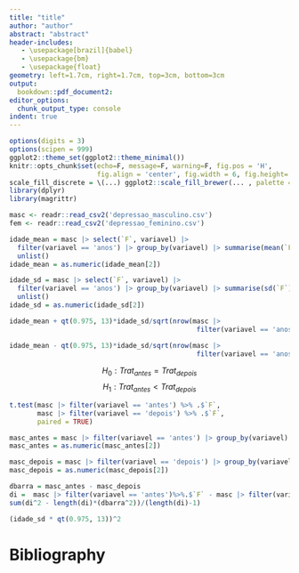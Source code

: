 ```yaml
---
title: "title"
author: "author"
abstract: "abstract"
header-includes:
   - \usepackage[brazil]{babel}
   - \usepackage{bm}
   - \usepackage{float}
geometry: left=1.7cm, right=1.7cm, top=3cm, bottom=3cm
output:
  bookdown::pdf_document2:
editor_options:
  chunk_output_type: console
indent: true
---
```




```r

options(digits = 3)  
options(scipen = 999)
ggplot2::theme_set(ggplot2::theme_minimal()) 
knitr::opts_chunk$set(echo=F, message=F, warning=F, fig.pos = 'H', 
                      fig.align = 'center', fig.width = 6, fig.height= 3.5)
scale_fill_discrete = \(...) ggplot2::scale_fill_brewer(... , palette = "Set2") 
library(dplyr)
library(magrittr)
```


\section{Section name}
```r
masc <- readr::read_csv2('depressao_masculino.csv')
fem <- readr::read_csv2('depressao_feminino.csv')
```


```r
idade_mean = masc |> select(`F`, variavel) |> 
  filter(variavel == 'anos') |> group_by(variavel) |> summarise(mean(`F`)) |>
  unlist()
idade_mean = as.numeric(idade_mean[2])
```

```r
idade_sd = masc |> select(`F`, variavel) |> 
  filter(variavel == 'anos') |> group_by(variavel) |> summarise(sd(`F`)) |>
  unlist()
idade_sd = as.numeric(idade_sd[2])
```

```r
idade_mean + qt(0.975, 13)*idade_sd/sqrt(nrow(masc |> 
                                               filter(variavel == 'anos')))

idade_mean - qt(0.975, 13)*idade_sd/sqrt(nrow(masc |> 
                                               filter(variavel == 'anos')))
```
$$H_0: Trat_{antes} = Trat_{depois}$$
$$H_1: Trat_{antes} < Trat_{depois}$$
```r

t.test(masc |> filter(variavel == 'antes') %>% .$`F`, 
       masc |> filter(variavel == 'depois') %>% .$`F`, 
       paired = TRUE)
```

```r
masc_antes = masc |> filter(variavel == 'antes') |> group_by(variavel) |> summarise(mean(`F`)) |> unlist()
masc_antes = as.numeric(masc_antes[2])
```

```r
masc_depois = masc |> filter(variavel == 'depois') |> group_by(variavel) |> summarise(mean(`F`)) |> unlist()
masc_depois = as.numeric(masc_depois[2])
```

```r
dbarra = masc_antes - masc_depois
di =  masc |> filter(variavel == 'antes')%>%.$`F` - masc |> filter(variavel == 'depois')%>%.$`F`
sum(di^2 - length(di)*(dbarra^2))/(length(di)-1)
```


```r
(idade_sd * qt(0.975, 13))^2 
```


# Bibliography



